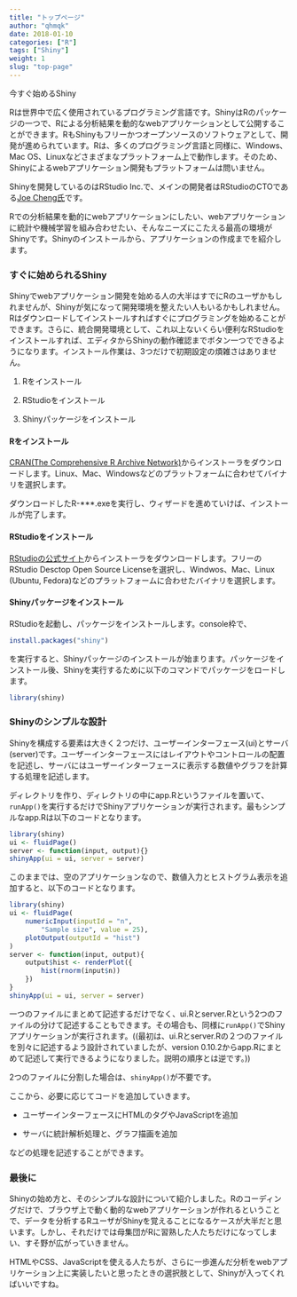 ```yaml
---
title: "トップページ"
author: "qhmqk"
date: 2018-01-10
categories: ["R"]
tags: ["Shiny"]
weight: 1
slug: "top-page"
---
```


今すぐ始めるShiny

Rは世界中で広く使用されているプログラミング言語です。ShinyはRのパッケージの一つで、Rによる分析結果を動的なwebアプリケーションとして公開することができます。RもShinyもフリーかつオープンソースのソフトウェアとして、開発が進められています。Rは、多くのプログラミング言語と同様に、Windows、Mac OS、Linuxなどさまざまなプラットフォーム上で動作します。そのため、Shinyによるwebアプリケーション開発もプラットフォームは問いません。

Shinyを開発しているのはRStudio Inc.で、メインの開発者はRStudioのCTOである[Joe Cheng氏](https://github.com/jcheng5)です。

Rでの分析結果を動的にwebアプリケーションにしたい、webアプリケーションに統計や機械学習を組み合わせたい、そんなニーズにこたえる最高の環境がShinyです。Shinyのインストールから、アプリケーションの作成までを紹介します。

### すぐに始められるShiny

Shinyでwebアプリケーション開発を始める人の大半はすでにRのユーザかもしれませんが、Shinyが気になって開発環境を整えたい人もいるかもしれません。Rはダウンロードしてインストールすればすぐにプログラミングを始めることができます。さらに、統合開発環境として、これ以上ないくらい便利なRStudioをインストールすれば、エディタからShinyの動作確認までボタン一つでできるようになります。インストール作業は、3つだけで初期設定の煩雑さはありません。

1. Rをインストール

2. RStudioをインストール

3. Shinyパッケージをインストール

#### Rをインストール

[CRAN(The Comprehensive R Archive Network)](https://cran.r-project.org/)からインストーラをダウンロードします。Linux、Mac、Windowsなどのプラットフォームに合わせてバイナリを選択します。

ダウンロードしたR-***.exeを実行し、ウィザードを進めていけば、インストールが完了します。

#### RStudioをインストール

[RStudioの公式サイト](https://www.rstudio.com/products/rstudio/download/)からインストーラをダウンロードします。フリーのRStudio Desctop Open Source Licenseを選択し、Windwos、Mac、Linux (Ubuntu, Fedora)などのプラットフォームに合わせたバイナリを選択します。

#### Shinyパッケージをインストール

RStudioを起動し、パッケージをインストールします。console枠で、

```r
install.packages("shiny")
```

を実行すると、Shinyパッケージのインストールが始まります。パッケージをインストール後、Shinyを実行するために以下のコマンドでパッケージをロードします。

```r
library(shiny)
```

### Shinyのシンプルな設計

Shinyを構成する要素は大きく２つだけ、ユーザーインターフェース(ui)とサーバ(server)です。ユーザーインターフェースにはレイアウトやコントロールの配置を記述し、サーバにはユーザーインターフェースに表示する数値やグラフを計算する処理を記述します。

ディレクトリを作り、ディレクトリの中にapp.Rというファイルを置いて、`runApp()`を実行するだけでShinyアプリケーションが実行されます。最もシンプルなapp.Rは以下のコードとなります。

```r
library(shiny)
ui <- fluidPage()
server <- function(input, output){}
shinyApp(ui = ui, server = server)
```

このままでは、空のアプリケーションなので、数値入力とヒストグラム表示を追加すると、以下のコードとなります。

```r
library(shiny)
ui <- fluidPage(
    numericInput(inputId = "n",
        "Sample size", value = 25),
    plotOutput(outputId = "hist")
)
server <- function(input, output){
    output$hist <- renderPlot({
        hist(rnorm(input$n))
    })
}
shinyApp(ui = ui, server = server)
```

一つのファイルにまとめて記述するだけでなく、ui.Rとserver.Rという2つのファイルの分けて記述することもできます。その場合も、同様に`runApp()`でShinyアプリケーションが実行されます。((最初は、ui.Rとserver.Rの２つのファイルを別々に記述するよう設計されていましたが、version 0.10.2からapp.Rにまとめて記述して実行できるようになりました。説明の順序とは逆です。))

2つのファイルに分割した場合は、`shinyApp()`が不要です。

ここから、必要に応じてコードを追加していきます。

* ユーザーインターフェースにHTMLのタグやJavaScriptを追加

* サーバに統計解析処理と、グラフ描画を追加

などの処理を記述することができます。

### 最後に

Shinyの始め方と、そのシンプルな設計について紹介しました。Rのコーディングだけで、ブラウザ上で動く動的なwebアプリケーションが作れるということで、データを分析するRユーザがShinyを覚えることになるケースが大半だと思います。しかし、それだけでは母集団がRに習熟した人たちだけになってしまい、すそ野が広がっていきません。

HTMLやCSS、JavaScriptを使える人たちが、さらに一歩進んだ分析をwebアプリケーション上に実装したいと思ったときの選択肢として、Shinyが入ってくればいいですね。
